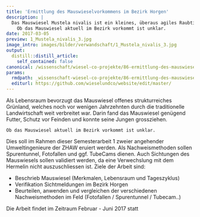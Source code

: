 ```yaml
---
title: 'Ermittlung des Mauswieselvorkommens im Bezirk Horgen'
description: |
  Das Mauswiesel Mustela nivalis ist ein kleines, überaus agiles Raubtier und als solches sogar der kleinste Angehörige der Ordnung Carnivora. Neben dem Hermelin M. erminea ist es die einzige Wieselart der Schweiz. 
    Ob das Mauswiesel aktuell im Bezirk vorkommt ist unklar.
date: 2017-03-05
preview: 1_Mustela_nivalis_3.jpg
image_intro: images/bilder/verwandschaft/1_Mustela_nivalis_3.jpg
output:
  distill::distill_article:
    self_contained: false
canonical: /wissenschaft/wiesel-co-projekte/86-ermittlung-des-mauswieselvorkommens-mustela-nivalis-im-bezirk-horgen
params:
  rmdpath: _wissenschaft-wiesel-co-projekte/86-ermittlung-des-mauswieselvorkommens-m/86-ermittlung-des-mauswieselvorkommens-m.Rmd
  editurl: https://github.com/wieselundco/website/edit/master/
---
```


Als Lebensraum bevorzugt das Mauswiesel offenes strukturreiches Grünland, welches noch vor wenigen Jahrzehnten durch die traditionelle Landwirtschaft weit verbreitet war. Darin fand das Mauswiesel genügend Futter, Schutz vor Feinden und konnte seine Jungen grossziehen.

    Ob das Mauswiesel aktuell im Bezirk vorkommt ist unklar.
Dies soll im Rahmen dieser Semesterarbeit 1 zweier angehender
Umweltingenieure der ZHAW eruiert werden. Als Nachweismethoden sollen
Spurentunnel, Fotofallen und ggf. TubeCams dienen. Auch Sichtungen des
Mauswiesels sollen validiert werden, da eine Verwechslung mit dem
Hermelin nicht auszuschliessen ist. Ziele der Arbeit sind:

-   Beschrieb Mauswiesel (Merkmalen, Lebensraum und Tageszyklus)
-   Verifikation Sichtmeldungen im Bezirk Horgen
-   Beurteilen, anwenden und vergleichen der verschiedenen
    Nachweismethoden im Feld (Fotofallen / Spurentunnel / Tubecam..)

Die Arbeit findet im Zeitraum Februar - Juni 2017 statt

```r



```

<!--http://wieselundco.ch/wissenschaft/wiesel-co-projekte/86-ermittlung-des-mauswieselvorkommens-mustela-nivalis-im-bezirk-horgen-->
